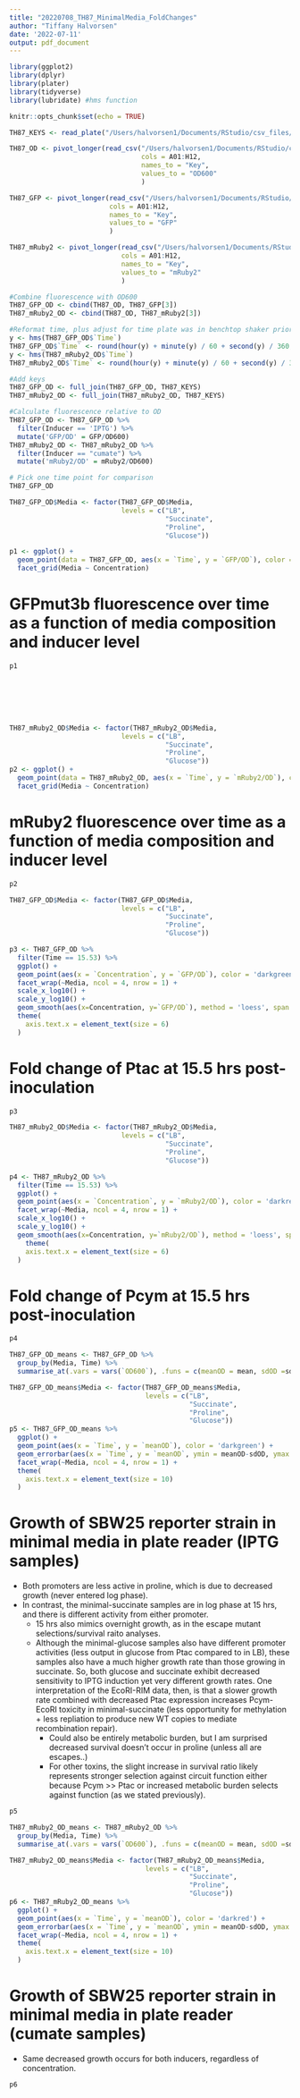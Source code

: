 ```yaml
---
title: "20220708_TH87_MinimalMedia_FoldChanges"
author: "Tiffany Halvorsen"
date: '2022-07-11'
output: pdf_document
---
```



```r
library(ggplot2)
library(dplyr)
library(plater)
library(tidyverse)
library(lubridate) #hms function
```

```r
knitr::opts_chunk$set(echo = TRUE)
```

```r
TH87_KEYS <- read_plate("/Users/halvorsen1/Documents/RStudio/csv_files/20220708_TH87_MinimalMedia _foldChanges_KEYS.csv", well_ids_column = "Key")

TH87_OD <- pivot_longer(read_csv("/Users/halvorsen1/Documents/RStudio/csv_files/20220708_TH87_MinimalMedia _foldChanges_OD.csv"),
                                 cols = A01:H12,
                                 names_to = "Key",
                                 values_to = "OD600"
                                 )

TH87_GFP <- pivot_longer(read_csv("/Users/halvorsen1/Documents/RStudio/csv_files/20220708_TH87_MinimalMedia _foldChanges_GFP.csv"),
                         cols = A01:H12,
                         names_to = "Key",
                         values_to = "GFP"
                         )

TH87_mRuby2 <- pivot_longer(read_csv("/Users/halvorsen1/Documents/RStudio/csv_files/20220708_TH87_MinimalMedia _foldChanges_mRuby2.csv"),
                            cols = A01:H12,
                            names_to = "Key",
                            values_to = "mRuby2"
                            )

#Combine fluorescence with OD600
TH87_GFP_OD <- cbind(TH87_OD, TH87_GFP[3])
TH87_mRuby2_OD <- cbind(TH87_OD, TH87_mRuby2[3])

#Reformat time, plus adjust for time plate was in benchtop shaker prior to overnight growth in reader
y <- hms(TH87_GFP_OD$`Time`)
TH87_GFP_OD$`Time` <- round(hour(y) + minute(y) / 60 + second(y) / 360, digits = 2) + 3.5
y <- hms(TH87_mRuby2_OD$`Time`)
TH87_mRuby2_OD$`Time` <- round(hour(y) + minute(y) / 60 + second(y) / 360, digits = 2) + 3.5

#Add keys
TH87_GFP_OD <- full_join(TH87_GFP_OD, TH87_KEYS)
TH87_mRuby2_OD <- full_join(TH87_mRuby2_OD, TH87_KEYS)

#Calculate fluorescence relative to OD
TH87_GFP_OD <- TH87_GFP_OD %>%
  filter(Inducer == 'IPTG') %>%
  mutate('GFP/OD' = GFP/OD600)
TH87_mRuby2_OD <- TH87_mRuby2_OD %>%
  filter(Inducer == "cumate") %>%
  mutate('mRuby2/OD' = mRuby2/OD600)

# Pick one time point for comparison
TH87_GFP_OD
```



```r

TH87_GFP_OD$Media <- factor(TH87_GFP_OD$Media,
                            levels = c("LB",
                                       "Succinate",
                                       "Proline",
                                       "Glucose"))

p1 <- ggplot() +
  geom_point(data = TH87_GFP_OD, aes(x = `Time`, y = `GFP/OD`), color = "darkgreen") + 
  facet_grid(Media ~ Concentration)


```
# GFPmut3b fluorescence over time as a function of media composition and inducer level
```r
p1
```
<br>
<br>
<br>
<br>

```r
TH87_mRuby2_OD$Media <- factor(TH87_mRuby2_OD$Media,
                            levels = c("LB",
                                       "Succinate",
                                       "Proline",
                                       "Glucose"))
p2 <- ggplot() +
  geom_point(data = TH87_mRuby2_OD, aes(x = `Time`, y = `mRuby2/OD`), color = "darkred") + 
  facet_grid(Media ~ Concentration)
```
# mRuby2 fluorescence over time as a function of media composition and inducer level
```r
p2
```

\newpage

```r
TH87_GFP_OD$Media <- factor(TH87_GFP_OD$Media,
                            levels = c("LB",
                                       "Succinate",
                                       "Proline",
                                       "Glucose"))

p3 <- TH87_GFP_OD %>%
  filter(Time == 15.53) %>%
  ggplot() +
  geom_point(aes(x = `Concentration`, y = `GFP/OD`), color = 'darkgreen') + 
  facet_wrap(~Media, ncol = 4, nrow = 1) +  
  scale_x_log10() +
  scale_y_log10() +
  geom_smooth(aes(x=Concentration, y=`GFP/OD`), method = 'loess', span = 1.5, se = FALSE, color = 'green') +
  theme(
    axis.text.x = element_text(size = 6)
  )
```
# Fold change of Ptac at 15.5 hrs post-inoculation
```r
p3
```




```r
TH87_mRuby2_OD$Media <- factor(TH87_mRuby2_OD$Media,
                            levels = c("LB",
                                       "Succinate",
                                       "Proline",
                                       "Glucose"))

p4 <- TH87_mRuby2_OD %>%
  filter(Time == 15.53) %>%
  ggplot() +
  geom_point(aes(x = `Concentration`, y = `mRuby2/OD`), color = 'darkred') + 
  facet_wrap(~Media, ncol = 4, nrow = 1) +  
  scale_x_log10() +
  scale_y_log10() +
  geom_smooth(aes(x=Concentration, y=`mRuby2/OD`), method = 'loess', span = 1.5, se = FALSE, color = 'red') +
    theme(
    axis.text.x = element_text(size = 6)
  )
```
# Fold change of Pcym at 15.5 hrs post-inoculation
```r
p4
```


\newpage

```r

TH87_GFP_OD_means <- TH87_GFP_OD %>%
  group_by(Media, Time) %>%
  summarise_at(.vars = vars(`OD600`), .funs = c(meanOD = mean, sdOD =sd))

TH87_GFP_OD_means$Media <- factor(TH87_GFP_OD_means$Media, 
                                  levels = c("LB",
                                             "Succinate",
                                             "Proline",
                                             "Glucose"))
p5 <- TH87_GFP_OD_means %>%
  ggplot() +
  geom_point(aes(x = `Time`, y = `meanOD`), color = 'darkgreen') + 
  geom_errorbar(aes(x = `Time`, y = `meanOD`, ymin = meanOD-sdOD, ymax = meanOD+sdOD)) +
  facet_wrap(~Media, ncol = 4, nrow = 1) +  
  theme(
    axis.text.x = element_text(size = 10)
  )

```
\newpage


# Growth of SBW25 reporter strain in minimal media in plate reader (IPTG samples)
* Both promoters are less active in proline, which is due to decreased growth (never entered log phase).
* In contrast, the minimal-succinate samples are in log phase at 15 hrs, and there is different activity from either promoter.
  + 15 hrs also mimics overnight growth, as in the escape mutant selections/survival raito analyses. 
  + Although the minimal-glucose samples also have different promoter activities (less output in glucose from Ptac compared to in LB), these samples also have a much higher growth rate than those growing in succinate. So, both glucose and succinate exhibit decreased sensitivity to IPTG induction yet very different growth rates. One interpretation of the EcoRI-RIM data, then, is that a slower growth rate combined with decreased Ptac expression increases Pcym-EcoRI toxicity in minimal-succinate (less opportunity for methylation + less repliation to produce new WT copies to mediate recombination repair).
      - Could also be entirely metabolic burden, but I am surprised decreased survival doesn't occur in proline (unless all are escapes..)
      - For other toxins, the slight increase in survival ratio likely represents stronger selection against circuit function either because Pcym >> Ptac or increased metabolic burden selects against function (as we stated previously).
      

```r
p5
```


```r

TH87_mRuby2_OD_means <- TH87_mRuby2_OD %>%
  group_by(Media, Time) %>%
  summarise_at(.vars = vars(`OD600`), .funs = c(meanOD = mean, sdOD =sd))

TH87_mRuby2_OD_means$Media <- factor(TH87_mRuby2_OD_means$Media, 
                                  levels = c("LB",
                                             "Succinate",
                                             "Proline",
                                             "Glucose"))
p6 <- TH87_mRuby2_OD_means %>%
  ggplot() +
  geom_point(aes(x = `Time`, y = `meanOD`), color = 'darkred') + 
  geom_errorbar(aes(x = `Time`, y = `meanOD`, ymin = meanOD-sdOD, ymax = meanOD+sdOD)) +
  facet_wrap(~Media, ncol = 4, nrow = 1) +  
  theme(
    axis.text.x = element_text(size = 10)
  )

```

# Growth of SBW25 reporter strain in minimal media in plate reader (cumate samples)
+ Same decreased growth occurs for both inducers, regardless of concentration.

```r
p6
```

